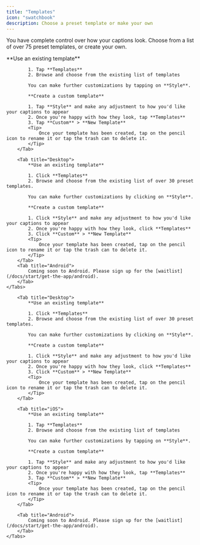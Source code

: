 ```yaml
---
title: "Templates"
icon: "swatchbook"
description: Choose a preset template or make your own
---
```


You have complete control over how your captions look. Choose from a list of over 75 preset templates, or create your own.


<div id="ios-tab">
    <Tabs>
        <Tab title="iOS">
            **Use an existing template**

            1. Tap **Templates**
            2. Browse and choose from the existing list of templates

            You can make further customizations by tapping on **Style**.

            **Create a custom template**

            1. Tap **Style** and make any adjustment to how you'd like your captions to appear
            2. Once you're happy with how they look, tap **Templates**
            3. Tap **Custom** > **New Template**
            <Tip>
                Once your template has been created, tap on the pencil icon to rename it or tap the trash can to delete it.
            </Tip>
        </Tab>

        <Tab title="Desktop">
            **Use an existing template**

            1. Click **Templates**
            2. Browse and choose from the existing list of over 30 preset templates.

            You can make further customizations by clicking on **Style**.

            **Create a custom template**

            1. Click **Style** and make any adjustment to how you'd like your captions to appear
            2. Once you're happy with how they look, click **Templates**
            3. Click **Custom** > **New Template**
            <Tip>
                Once your template has been created, tap on the pencil icon to rename it or tap the trash can to delete it.
            </Tip>
        </Tab>
        <Tab title="Android">
            Coming soon to Android. Please sign up for the [waitlist](/docs/start/get-the-app/android).
        </Tab>
    </Tabs>
</div>

<div id="desktop-tab">
    <Tabs>

        <Tab title="Desktop">
            **Use an existing template**

            1. Click **Templates**
            2. Browse and choose from the existing list of over 30 preset templates.

            You can make further customizations by clicking on **Style**.

            **Create a custom template**

            1. Click **Style** and make any adjustment to how you'd like your captions to appear
            2. Once you're happy with how they look, click **Templates**
            3. Click **Custom** > **New Template**
            <Tip>
                Once your template has been created, tap on the pencil icon to rename it or tap the trash can to delete it.
            </Tip>
        </Tab>

        <Tab title="iOS">
            **Use an existing template**

            1. Tap **Templates**
            2. Browse and choose from the existing list of templates

            You can make further customizations by tapping on **Style**.

            **Create a custom template**

            1. Tap **Style** and make any adjustment to how you'd like your captions to appear
            2. Once you're happy with how they look, tap **Templates**
            3. Tap **Custom** > **New Template**
            <Tip>
                Once your template has been created, tap on the pencil icon to rename it or tap the trash can to delete it.
            </Tip>
        </Tab>
        
        <Tab title="Android">
            Coming soon to Android. Please sign up for the [waitlist](/docs/start/get-the-app/android).
        </Tab>
    </Tabs>
</div>
